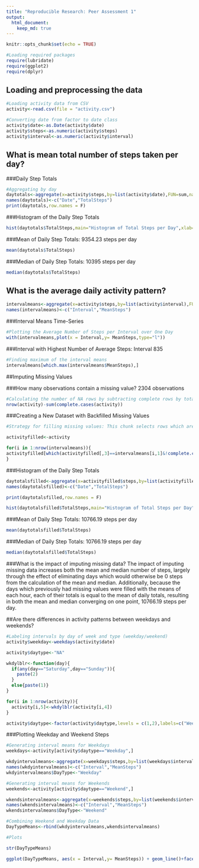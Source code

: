 ```yaml
---
title: "Reproducible Research: Peer Assessment 1"
output: 
  html_document:
    keep_md: true
---
```


```r
knitr::opts_chunk$set(echo = TRUE)

#Loading required packages
require(lubridate)
require(ggplot2)
require(dplyr)

```

## Loading and preprocessing the data

```r

#Loading activity data from CSV
activity<-read.csv(file = "activity.csv")

#Converting date from factor to date class
activity$date<-as.Date(activity$date)
activity$steps<-as.numeric(activity$steps)
activity$interval<-as.numeric(activity$interval)

```

## What is mean total number of steps taken per day?

###Daily Step Totals
```r
#Aggregating by day
daytotals<-aggregate(x=activity$steps,by=list(activity$date),FUN=sum,na.rm=T)
names(daytotals)<-c("Date","TotalSteps")
print(daytotals,row.names = F)
```

###Histogram of the Daily Step Totals
```r
hist(daytotals$TotalSteps,main="Histogram of Total Steps per Day",xlab="Steps",ylab="Day Count",breaks=10)
```

###Mean of Daily Step Totals: 9354.23 steps per day
```r
mean(daytotals$TotalSteps)
```

###Median of Daily Step Totals: 10395 steps per day
```r
median(daytotals$TotalSteps)
```


## What is the average daily activity pattern?
```r
intervalmeans<-aggregate(x=activity$steps,by=list(activity$interval),FUN=mean,na.rm=T)
names(intervalmeans)<-c("Interval","MeanSteps")
```

###Interval Means Time-Series
```r
#Plotting the Average Number of Steps per Interval over One Day
with(intervalmeans,plot(x = Interval,y= MeanSteps,type="l"))
```

###Interval with Highest Number of Average Steps: Interval 835
```r
#Finding maximum of the interval means
intervalmeans[which.max(intervalmeans$MeanSteps),]
```

##Imputing Missing Values

###How many observations contain a missing value? 2304 observations
```r
#Calculating the number of NA rows by subtracting complete rows by total number of rows
nrow(activity)-sum(complete.cases(activity))

```
###Creating a New Dataset with Backfilled Missing Values
```r

#Strategy for filling missing values: This chunk selects rows which are incomplete and matches its intervals to the previously calculated interval means, then fills with that mean data.

activityfilled<-activity

for(i in 1:nrow(intervalmeans)){
activityfilled[which(activityfilled[,3]==intervalmeans[i,1]&!complete.cases(activityfilled)),1]<-intervalmeans[i,2]
}
```

###Histogram of the Daily Step Totals
```r
daytotalsfilled<-aggregate(x=activityfilled$steps,by=list(activityfilled$date),FUN=sum,na.rm=T)
names(daytotalsfilled)<-c("Date","TotalSteps")

print(daytotalsfilled,row.names = F)

hist(daytotalsfilled$TotalSteps,main="Histogram of Total Steps per Day",xlab="Steps",ylab="Day Count",breaks=10)
```

###Mean of Daily Step Totals: 10766.19 steps per day
```r

mean(daytotalsfilled$TotalSteps)

```

###Median of Daily Step Totals: 10766.19 steps per day
```r
median(daytotalsfilled$TotalSteps)
```

###What is the impact of imputing missing data?
The impact of imputing missing data increases both the mean and median number of steps, largely through the effect of eliminating days which would otherwise be 0 steps from the calculation of the mean and median. Additionally, because the days which previously had missing values were filled with the means of each hour, each of their totals is equal to the mean of daily totals, resulting in both the mean and median converging on one point, 10766.19 steps per day.

##Are there differences in activity patterns between weekdays and weekends?

```r
#Labeling intervals by day of week and type (weekday/weekend)
activity$weekday<-weekdays(activity$date)

activity$daytype<-"NA"

wkdylblr<-function(day){
  if(any(day=="Saturday",day=="Sunday")){
    paste(2)
  }
  else{paste(1)}
}

for(i in 1:nrow(activity)){
  activity[i,5]<-wkdylblr(activity[i,4])
}

activity$daytype<-factor(activity$daytype,levels = c(1,2),labels=c("Weekday","Weekend"))

```

###Plotting Weekday and Weekend Steps
```r

#Generating interval means for Weekdays
weekdays<-activity[activity$daytype=="Weekday",]

wkdyintervalmeans<-aggregate(x=weekdays$steps,by=list(weekdays$interval),FUN=mean,na.rm=T)
names(wkdyintervalmeans)<-c("Interval","MeanSteps")
wkdyintervalmeans$DayType<-"Weekday"

#Generating interval means for Weekends
weekends<-activity[activity$daytype=="Weekend",]

wkendsintervalmeans<-aggregate(x=weekends$steps,by=list(weekends$interval),FUN=mean,na.rm=T)
names(wkendsintervalmeans)<-c("Interval","MeanSteps")
wkendsintervalmeans$DayType<-"Weekend"

#Combining Weekend and Weekday Data
DayTypeMeans<-rbind(wkdyintervalmeans,wkendsintervalmeans)
```

```r
#Plots

str(DayTypeMeans)

ggplot(DayTypeMeans, aes(x = Interval,y= MeanSteps)) + geom_line()+facet_grid(DayType~.)+ylab("Number of Steps")


```

